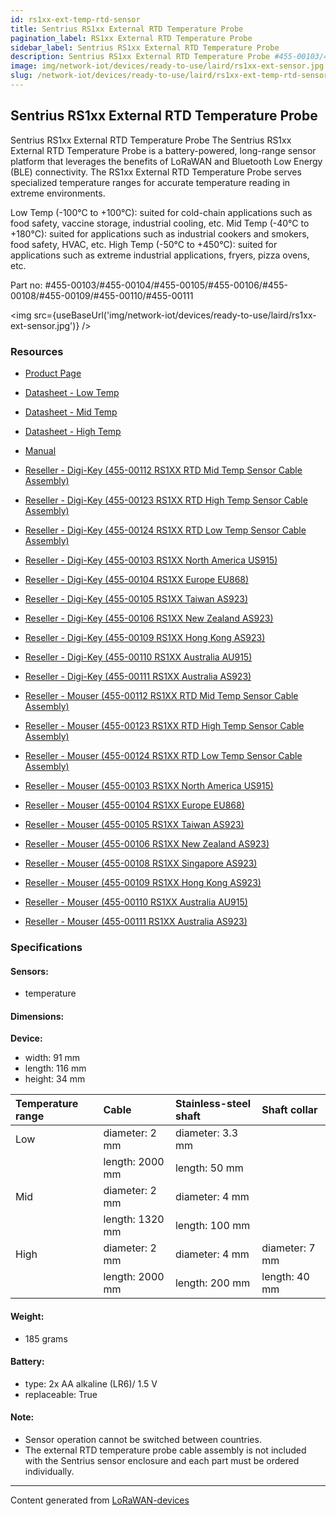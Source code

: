 ```yaml
---
id: rs1xx-ext-temp-rtd-sensor
title: Sentrius RS1xx External RTD Temperature Probe
pagination_label: RS1xx External RTD Temperature Probe
sidebar_label: Sentrius RS1xx External RTD Temperature Probe
description: Sentrius RS1xx External RTD Temperature Probe #455-00103/455-00104/455-00105/455-00106/455-00108/455-00109/455-00110/455-00111
image: img/network-iot/devices/ready-to-use/laird/rs1xx-ext-sensor.jpg
slug: /network-iot/devices/ready-to-use/laird/rs1xx-ext-temp-rtd-sensor
---
```



## Sentrius RS1xx External RTD Temperature Probe

Sentrius RS1xx External RTD Temperature Probe The Sentrius RS1xx External RTD Temperature Probe is a
battery-powered, long-range sensor platform that leverages the benefits of LoRaWAN and Bluetooth Low
Energy (BLE) connectivity. The RS1xx External RTD Temperature Probe serves specialized temperature
ranges for accurate temperature reading in extreme environments.

Low Temp (-100°C to +100°C): suited for cold-chain applications such as food safety, vaccine
storage, industrial cooling, etc. Mid Temp (-40°C to +180°C): suited for applications such as
industrial cookers and smokers, food safety, HVAC, etc. High Temp (-50°C to +450°C): suited for
applications such as extreme industrial applications, fryers, pizza ovens, etc.

Part no: #455-00103/#455-00104/#455-00105/#455-00106/#455-00108/#455-00109/#455-00110/#455-00111

<img src={useBaseUrl('img/network-iot/devices/ready-to-use/laird/rs1xx-ext-sensor.jpg')} />

### Resources

- [Product Page](https://www.lairdconnect.com/iot-devices/lorawan-iot-devices/sentrius-rs1xx-lora-enabled-sensors)
- [Datasheet - Low Temp](https://www.lairdconnect.com/documentation/product-brief-sentrius-rs1xx-external-rtd-temp-probe-100-c-148-f)
- [Datasheet - Mid Temp](https://www.lairdconnect.com/documentation/product-brief-sentrius-rs1xx-external-rtd-temp-probe-180-c-350-f)
- [Datasheet - High Temp](https://www.lairdconnect.com/documentation/product-brief-sentrius-rs1xx-external-rtd-temp-probe-50-c-450-c)
- [Manual](https://www.lairdconnect.com/node/11151)

- [Reseller - Digi-Key (455-00112 RS1XX RTD Mid Temp Sensor Cable Assembly)](https://www.digikey.com/en/products/detail/laird-connectivity-inc/455-00112/11691225)
- [Reseller - Digi-Key (455-00123 RS1XX RTD High Temp Sensor Cable Assembly)](https://www.digikey.com/en/products/detail/laird-connectivity-inc/455-00123/15276443)
- [Reseller - Digi-Key (455-00124 RS1XX RTD Low Temp Sensor Cable Assembly)](https://www.digikey.com/en/products/detail/laird-connectivity-inc/455-00124/13901891)
- [Reseller - Digi-Key (455-00103 RS1XX North America US915)](https://www.digikey.com/en/products/detail/laird-connectivity-inc/455-00103/11691229)
- [Reseller - Digi-Key (455-00104 RS1XX Europe EU868)](https://www.digikey.com/en/products/detail/laird-connectivity-inc/455-00104/11691233)
- [Reseller - Digi-Key (455-00105 RS1XX Taiwan AS923)](https://www.digikey.com/en/products/detail/laird-connectivity-inc/455-00105/11691232)
- [Reseller - Digi-Key (455-00106 RS1XX New Zealand AS923)](https://www.digikey.com/en/products/detail/laird-connectivity-inc/455-00106/11691231)
- [Reseller - Digi-Key (455-00109 RS1XX Hong Kong AS923)](https://www.digikey.com/en/products/detail/laird-connectivity-inc/455-00109/11691230)
- [Reseller - Digi-Key (455-00110 RS1XX Australia AU915)](https://www.digikey.com/en/products/detail/laird-connectivity-inc/455-00110/11691226)
- [Reseller - Digi-Key (455-00111 RS1XX Australia AS923)](https://www.digikey.com/en/products/detail/laird-connectivity-inc/455-00111/11691228)

- [Reseller - Mouser (455-00112 RS1XX RTD Mid Temp Sensor Cable Assembly)](https://www.mouser.com/ProductDetail/Laird-Connectivity/455-00112?qs=rI7uf1IzohSFux28s78pfg%3D%3D)
- [Reseller - Mouser (455-00123 RS1XX RTD High Temp Sensor Cable Assembly)](https://www.mouser.com/ProductDetail/Laird-Connectivity/455-00123?qs=Wj%2FVkw3K%252BMAjG3bk1OyC0g%3D%3D)
- [Reseller - Mouser (455-00124 RS1XX RTD Low Temp Sensor Cable Assembly)](https://www.mouser.com/ProductDetail/Laird-Connectivity/455-00124?qs=stqOd1AaK7%2FWTr31yZ5hnw%3D%3D)
- [Reseller - Mouser (455-00103 RS1XX North America US915)](https://www.mouser.com/ProductDetail/Laird-Connectivity/455-00103?qs=rI7uf1IzohSMqhNiYJbMLQ%3D%3D)
- [Reseller - Mouser (455-00104 RS1XX Europe EU868)](https://www.mouser.com/ProductDetail/Laird-Connectivity/455-00104?qs=rI7uf1IzohQJRBfgRwgiWA%3D%3DD)
- [Reseller - Mouser (455-00105 RS1XX Taiwan AS923)](https://www.mouser.com/ProductDetail/Laird-Connectivity/455-00105?qs=rI7uf1IzohR1QGqtWL8iPA%3D%3D)
- [Reseller - Mouser (455-00106 RS1XX New Zealand AS923)](https://www.mouser.com/ProductDetail/Laird-Connectivity/455-00106?qs=rI7uf1IzohQEoLzkMNh4Rg%3D%3D)
- [Reseller - Mouser (455-00108 RS1XX Singapore AS923)](https://www.mouser.com/ProductDetail/Laird-Connectivity/455-00108?qs=W%2FMpXkg%252BdQ4uz46Y19fr%252BQ%3D%3D)
- [Reseller - Mouser (455-00109 RS1XX Hong Kong AS923)](https://www.mouser.com/ProductDetail/Laird-Connectivity/455-00109?qs=rI7uf1IzohSvZ%2F5rjkxGTw%3D%3D)
- [Reseller - Mouser (455-00110 RS1XX Australia AU915)](https://www.mouser.com/ProductDetail/Laird-Connectivity/455-00110?qs=rI7uf1IzohQbUtuo2yfbxg%3D%3D)
- [Reseller - Mouser (455-00111 RS1XX Australia AS923)](https://www.mouser.com/ProductDetail/Laird-Connectivity/455-00111?qs=rI7uf1IzohR2QFm%2FnDylcA%3D%3D)

### Specifications

#### Sensors:

- temperature

#### Dimensions:

**Device:**

- width: 91 mm
- length: 116 mm
- height: 34 mm

| Temperature range | Cable           | Stainless-steel shaft | Shaft collar   |
| :---------------- | :-------------- | :-------------------- | :------------- |
| Low               | diameter: 2 mm  | diameter: 3.3 mm      |                |
|                   | length: 2000 mm | length: 50 mm         |                |
| Mid               | diameter: 2 mm  | diameter: 4 mm        |                |
|                   | length: 1320 mm | length: 100 mm        |                |
| High              | diameter: 2 mm  | diameter: 4 mm        | diameter: 7 mm |
|                   | length: 2000 mm | length: 200 mm        | length: 40 mm  |

#### Weight:

- 185 grams

#### Battery:

- type: 2x AA alkaline (LR6)/ 1.5 V
- replaceable: True

#### Note:

- Sensor operation cannot be switched between countries.
- The external RTD temperature probe cable assembly is not included with the Sentrius sensor
  enclosure and each part must be ordered individually.

---

Content generated from [LoRaWAN-devices](https://github.com/TheThingsNetwork/lorawan-devices)
